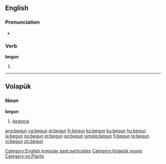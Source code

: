 ==English==

===Pronunciation===
*{{audio|en-us-begun.ogg|Audio (US)}}

===Verb===
'''begun'''

# {{past participle of|[[begin]]}}

<!-- these belong on the page for "begin"
*[[Dutch]]: [[begonnen]]
*[[Swedish]]: [[börjat]]-->

[[Category:English irregular past participles]]

----

==Volapük==

===Noun===
'''begun'''

# [[begonia]]

[[Category:Volapük nouns]]
[[Category:vo:Plants]]

[[ang:begun]]
[[ca:begun]]
[[el:begun]]
[[fr:begun]]
[[ko:begun]]
[[ku:begun]]
[[hu:begun]]
[[ja:begun]]
[[no:begun]]
[[pt:begun]]
[[sq:begun]]
[[simple:begun]]
[[fi:begun]]
[[te:begun]]
[[vi:begun]]
[[zh:begun]]
